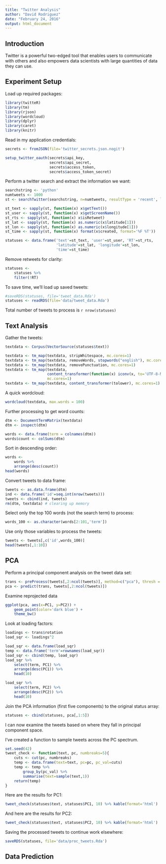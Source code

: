 ```yaml
---
title: "Twitter Analysis"
author: "David Rodriguez"
date: "February 24, 2016"
output: html_document
---
```


## Introduction

Twitter is a powerful two-edged tool that enables users to communicate with others and also empowers data scientists with large quantities of data they can use.

## Experiment Setup

Load up required packages:
```r
library(twitteR)
library(tm)
library(rjson)
library(wordcloud)
library(dplyr)
library(caret)
library(knitr)
```

Read in my application credentials:
```r
secrets <- fromJSON(file='twitter_secrets.json.nogit')

setup_twitter_oauth(secrets$api_key,
                    secrets$api_secret,
                    secrets$access_token,
                    secrets$access_token_secret)
```

Perform a twitter search and extract the information we want:
```r
searchstring <- 'python'
numtweets <- 1000
st <- searchTwitter(searchstring, n=numtweets, resultType = 'recent', lang = 'en')

st_text <- sapply(st, function(x) x$getText())
st_user <- sapply(st, function(x) x$getScreenName())
st_rts <- sapply(st, function(x) x$isRetweet)
st_lat <- sapply(st, function(x) as.numeric(x$latitude[1]))
st_lon <- sapply(st, function(x) as.numeric(x$longitude[1]))
st_time <- sapply(st, function(x) format(x$created, format='%F %T'))

statuses <- data.frame('text'=st_text, 'user'=st_user, 'RT'=st_rts,
                       'latitude'=st_lat, 'longitude'=st_lon,
                       'time'=st_time)
```

Remove retweets for clarity:
```r
statuses <-
    statuses %>%
    filter(!RT)
```

To save time, we'll load up saved tweets:
```r
#saveRDS(statuses, file='tweet_data.Rda')
statuses <- readRDS(file='data/tweet_data.Rda')
```

Total number of tweets to process is `r nrow(statuses)`

## Text Analysis

Gather the tweets:
```r
textdata <- Corpus(VectorSource(statuses$text))

textdata <- tm_map(textdata, stripWhitespace, mc.cores=1)
textdata <- tm_map(textdata, removeWords, stopwords("english"), mc.cores=1)
textdata <- tm_map(textdata, removePunctuation, mc.cores=1)
textdata <- tm_map(textdata, 
                   content_transformer(function(x) iconv(x, to='UTF-8-MAC', sub='byte')),
                   mc.cores=1)
textdata <- tm_map(textdata, content_transformer(tolower), mc.cores=1)
```

A quick wordcloud:
```r
wordcloud(textdata, max.words = 100)
```

Further processing to get word counts:
```r
dtm <- DocumentTermMatrix(textdata)
dtm <- inspect(dtm)

words <- data.frame(term = colnames(dtm))
words$count <- colSums(dtm)
```

Sort in descending order:
```r
words <-
    words %>%
    arrange(desc(count))
head(words)
```

Convert tweets to data frame:
```r
tweets <- as.data.frame(dtm)
ind <- data.frame('id'=seq.int(nrow(tweets)))
tweets <- cbind(ind, tweets)
rm(dtm, textdata) # clearing up memory
```

Select only the top 100 words (not the search term) to process:
```r
words_100 <- as.character(words[2:101,'term'])
```

Use only those variables to process the tweets:
```r
tweets <- tweets[,c('id',words_100)]
head(tweets[,1:10])
```

## PCA

Perform a principal component analysis on the tweet data set:
```r
trans <- preProcess(tweets[,2:ncol(tweets)], method=c("pca"), thresh = 0.95)
pca <- predict(trans, tweets[,2:ncol(tweets)])
```

Examine reprojected data
```r
ggplot(pca, aes(x=PC1, y=PC2)) + 
    geom_point(color='dark blue') +
    theme_bw()
```

Look at loading factors:
```r
loadings <- trans$rotation 
load_sqr <- loadings^2

load_sqr <- data.frame(load_sqr)
temp <- data.frame('term'=rownames(load_sqr))
load_sqr <- cbind(temp, load_sqr)
load_sqr %>%
    select(term, PC1) %>%
    arrange(desc(PC1)) %>%
    head(10)

load_sqr %>%
    select(term, PC2) %>%
    arrange(desc(PC2)) %>%
    head(10)
```

Join the PCA information (first five components) to the original status array:
```r
statuses <- cbind(statuses, pca[,1:5])
```

I can now examine the tweets based on where they fall in principal component space.

I've created a function to sample tweets across the PC spectrum.
```r
set.seed(42)
tweet_check <- function(text, pc, numbreaks=5){
    cuts <- cut(pc, numbreaks)
    temp <- data.frame(text=text, pc=pc, pc_val=cuts)
    temp <- temp %>%
        group_by(pc_val) %>%
        summarise(text=sample(text,1))
    return(temp)
}
```

Here are the results for PC1:
```r
tweet_check(statuses$text, statuses$PC1, 10) %>% kable(format='html')
```


And here are the results for PC2:
```r
tweet_check(statuses$text, statuses$PC2, 10) %>% kable(format='html')
```


Saving the processed tweets to continue work elsewhere:
```r
saveRDS(statuses, file='data/proc_tweets.Rda')
```


## Data Prediction

